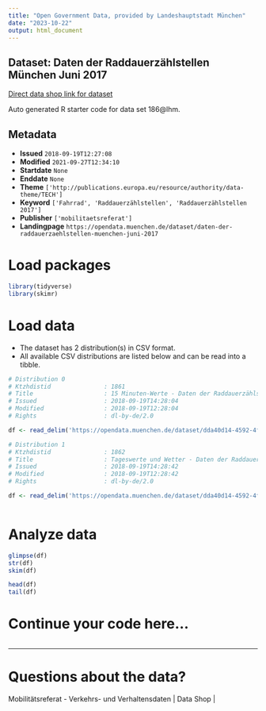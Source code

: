 ```yaml
---
title: "Open Government Data, provided by Landeshauptstadt München"
date: "2023-10-22"
output: html_document
---
```


## Dataset: Daten der Raddauerzählstellen München Juni 2017

[Direct data shop link for dataset](https://opendata.muenchen.de/dataset/daten-der-raddauerzaehlstellen-muenchen-juni-2017)

Auto generated R starter code for data set 186@lhm.

## Metadata

- **Issued** `2018-09-19T12:27:08`
- **Modified** `2021-09-27T12:34:10`
- **Startdate** `None`
- **Enddate** `None`
- **Theme** `['http://publications.europa.eu/resource/authority/data-theme/TECH']`
- **Keyword** `['Fahrrad', 'Raddauerzählstellen', 'Raddauerzählstellen 2017']`
- **Publisher** `['mobilitaetsreferat']`
- **Landingpage** `https://opendata.muenchen.de/dataset/daten-der-raddauerzaehlstellen-muenchen-juni-2017`


# Load packages

```r

library(tidyverse)
library(skimr)

```

# Load data

-   The dataset has 2 distribution(s) in CSV format.
-   All available CSV distributions are listed below and can be read into a tibble.

```r

# Distribution 0
# Ktzhdistid               : 1861
# Title                    : 15 Minuten-Werte - Daten der Raddauerzählstellen München Juni 2017
# Issued                   : 2018-09-19T14:28:04
# Modified                 : 2018-09-19T12:28:04
# Rights                   : dl-by-de/2.0

df <- read_delim('https://opendata.muenchen.de/dataset/dda40d14-4592-4fe2-8057-21208bc57ec2/resource/c0b9f554-ea43-4d43-8654-57fbcfb079d5/download/rad20170615min.csv')

# Distribution 1
# Ktzhdistid               : 1862
# Title                    : Tageswerte und Wetter - Daten der Raddauerzählstellen München Juni 2017
# Issued                   : 2018-09-19T14:28:42
# Modified                 : 2018-09-19T12:28:42
# Rights                   : dl-by-de/2.0

df <- read_delim('https://opendata.muenchen.de/dataset/dda40d14-4592-4fe2-8057-21208bc57ec2/resource/0dbe1c6e-cf96-41c4-a903-ff1539af6c88/download/rad201706tage.csv')



```

# Analyze data

```r

glimpse(df)
str(df)
skim(df)

head(df)
tail(df)

```

# Continue your code here...

```r

```

------------------------------------------------------------------------

# Questions about the data?

Mobilitätsreferat - Verkehrs- und Verhaltensdaten | Data Shop | 
